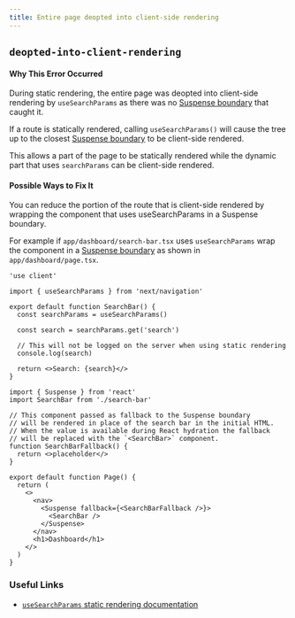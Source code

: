 ```yaml
---
title: Entire page deopted into client-side rendering
---
```


## `deopted-into-client-rendering`

#### Why This Error Occurred

During static rendering, the entire page was deopted into client-side rendering by `useSearchParams` as there was no [Suspense boundary](https://beta.nextjs.org/docs/data-fetching/streaming-and-suspense#example-using-suspense-boundaries) that caught it.

If a route is statically rendered, calling `useSearchParams()` will cause the tree up to the closest [Suspense boundary](https://beta.nextjs.org/docs/data-fetching/streaming-and-suspense#example-using-suspense-boundaries) to be client-side rendered.

This allows a part of the page to be statically rendered while the dynamic part that uses `searchParams` can be client-side rendered.

#### Possible Ways to Fix It

You can reduce the portion of the route that is client-side rendered by wrapping the component that uses useSearchParams in a Suspense boundary.

For example if `app/dashboard/search-bar.tsx` uses `useSearchParams` wrap the component in a [Suspense boundary](https://beta.nextjs.org/docs/data-fetching/streaming-and-suspense#example-using-suspense-boundaries) as shown in `app/dashboard/page.tsx`.

```tsx filename="app/dashboard/search-bar.tsx"
'use client'

import { useSearchParams } from 'next/navigation'

export default function SearchBar() {
  const searchParams = useSearchParams()

  const search = searchParams.get('search')

  // This will not be logged on the server when using static rendering
  console.log(search)

  return <>Search: {search}</>
}
```

```tsx filename="app/dashboard/page.tsx"
import { Suspense } from 'react'
import SearchBar from './search-bar'

// This component passed as fallback to the Suspense boundary
// will be rendered in place of the search bar in the initial HTML.
// When the value is available during React hydration the fallback
// will be replaced with the `<SearchBar>` component.
function SearchBarFallback() {
  return <>placeholder</>
}

export default function Page() {
  return (
    <>
      <nav>
        <Suspense fallback={<SearchBarFallback />}>
          <SearchBar />
        </Suspense>
      </nav>
      <h1>Dashboard</h1>
    </>
  )
}
```

### Useful Links

- [`useSearchParams` static rendering documentation](https://beta.nextjs.org/docs/api-reference/use-search-params#static-rendering)
